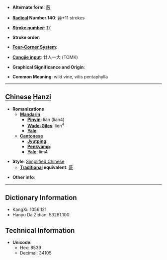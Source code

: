 * '''Alternate form''': [[蘞]]

* '''[[Wiktionary:Chinese radical index| Radical]] Number 140''': [[Wiktionary:Chinese radical index 艸|艸]]+11 strokes

* '''[[Wiktionary:Chinese total strokes index|Stroke number]]''': [[Wiktionary:Chinese total strokes index 17|17]]

* '''Stroke order''': 

* '''[[Wiktionary:Chinese four corner index|Four-Corner System]]''': 

* '''[[Wiktionary:Chinese Cangjie index|Cangjie input]]''': 廿人一大 (TOMK)

* '''Graphical Significance and Origin''': 

* '''Common Meaning''': wild vine, vitis pentaphylla

----

== [[Chinese]] [[Hanzi]] ==

* '''Romanizations'''
** '''[[Mandarin]]'''
*** '''[[Pinyin]]''': liàn (lian4)
*** '''[[Wade-Giles]]''': lien<sup>4</sup>
*** '''[[Yale]]''': 
** '''[[Cantonese]]'''
*** '''[[Jyutping]]''':
*** '''[[Penkyamp]]''': 
*** '''[[Yale]]''': lim4

* '''Style''': [[Simplified Chinese]] 
** '''[[Traditional Chinese|Traditional]] equivalent''': [[蘞]]

* '''Other info''': 

----

== Dictionary Information ==

* KangXi: 1056.121
* Hanyu Da Zidian: 53281.100

== Technical Information ==

* '''Unicode''':
** Hex: 8539
** Decimal: 34105
